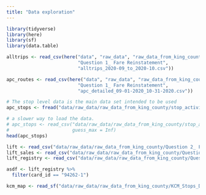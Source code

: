 ```yaml
---
title: "Data exploration"
---
```


```r
library(tidyverse)
library(here)
library(sf)
library(data.table)
```


```r
alltrips <- read_csv(here("data", "raw_data", "raw_data_from_king_county", 
                          "Question 1_ Fare Reinstatement", 
                          "alltrips_2020-09_to_2020-10.csv"))

apc_routes <- read_csv(here("data", "raw_data", "raw_data_from_king_county", 
                          "Question 1_ Fare Reinstatement", 
                          "apc_detailed_09-01-2020_10-31-2020.csv"))

# The stop level data is the main data set intended to be used 
apc_stops <- fread("data/raw_data/raw_data_from_king_county/stop_activity_granular_2020-09-01_2020-10-31-002.csv")

# a slower way to load the data. 
# apc_stops <- read_csv("data/raw_data/raw_data_from_king_county/stop_activity_granular_2020-09-01_2020-10-31-002.csv",
#                       guess_max = Inf)
head(apc_stops)
```


```r
lift <- read_csv("data/raw_data/raw_data_from_king_county/Question 2_ Fare Subsidies/LIFT_boardings.csv")
lift_sales <- read_csv("data/raw_data/raw_data_from_king_county/Question 2_ Fare Subsidies/LIFT_sales.csv")
lift_registry <- read_csv("data/raw_data/raw_data_from_king_county/Question 2_ Fare Subsidies/LIFT_registry.csv")

asdf <- lift_registry %>% 
  filter(card_id == "94262-1")
```


```r
kcm_map <- read_sf("data/raw_data/raw_data_from_king_county/KCM_Stops_Data/kcm_stops.shp")
```

